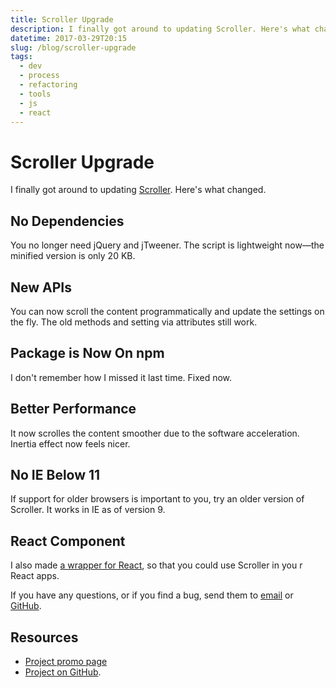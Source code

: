 ```yaml
---
title: Scroller Upgrade
description: I finally got around to updating Scroller. Here's what changed.
datetime: 2017-03-29T20:15
slug: /blog/scroller-upgrade
tags:
  - dev
  - process
  - refactoring
  - tools
  - js
  - react
---
```


# Scroller Upgrade

I finally got around to updating [Scroller](https://bespoyasov.ru/scroller/). Here's what changed.

## No Dependencies

You no longer need jQuery and jTweener. The script is lightweight now—the minified version is only 20 KB.

## New APIs

You can now scroll the content programmatically and update the settings on the fly. The old methods and setting via attributes still work.

## Package is Now On npm

I don't remember how I missed it last time. Fixed now.

## Better Performance

It now scrolles the content smoother due to the software acceleration. Inertia effect now feels nicer.

## No IE Below 11

If support for older browsers is important to you, try an older version of Scroller. It works in IE as of version 9.

## React Component

I also made [a wrapper for React](https://github.com/bespoyasov/react-scroller), so that you could use Scroller in you r React apps.

If you have any questions, or if you find a bug, send them to [email](mailto:bespoyasov@me.com) or [GitHub](https://github.com/bespoyasov/scroller/issues).

## Resources

- [Project promo page](https://bespoyasov.ru/scroller/)
- [Project on GitHub](https://github.com/bespoyasov/scroller).
